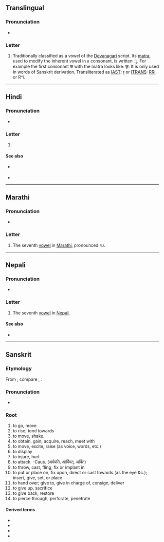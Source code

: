 {{also|र}}
{{character info}}
==Translingual==

===Pronunciation===
* {{IPA|mul|/ɻ̩/|/r/}}
<!--Hmm, I can't find the sources, but it's also pronounced just as ri though I'm not sure that's the right IPA-->

===Letter===
{{mul-Deva|ṛ}}

# Traditionally classified as a vowel of the [[Devanagari]] script. Its [[matra]], used to modify the inherent vowel in a consonant, is written &#x0943;. For example the first consonant क with the matra looks like: कृ. It is only used in words of Sanskrit derivation. Transliterated as [[w:IAST|IAST]]: [[ṛ]] or [[w:ITRANS|ITRANS]]: [[RRi]] or R^i.

----

==Hindi==

===Pronunciation===
* {{hi-IPA|रि}}

===Letter===
{{head|hi|letter}}

# {{n-g|the seventh [[vowel]] in [[Hindi]]}}

====See also====
* {{sense|matra}} {{l|hi|ृ}}
* {{list:Devanagari script letters/hi}}

----

==Marathi==

===Pronunciation===
* {{mr-IPA}}

===Letter===
{{head|mr|letter}}

# The seventh [[vowel]] in [[Marathi]], pronounced ''ru''.

----

==Nepali==

===Pronunciation===
* {{ne-IPA}}

===Letter===
{{head|ne|letter}}

# The seventh [[vowel]] in [[Nepali]].

====See also====
* {{list:Devanagari script letters/ne}}
----

==Sanskrit==

===Etymology===
From {{der|sa|ine-pro|*h₃er-}}; compare {{m|sa|ऋणोति}}, {{m|sa|इयर्ति}}.

===Pronunciation===
* {{sa-IPA}}

===Root===
{{sa-root}}

# to go, move
# to rise, tend towards
# to move, shake.
# to obtain, gain, acquire, reach, meet with
# to move, excite, raise (as voice, words, etc.)
# to display
# to injure, hurt
# to attack. -Caus. (अर्पयति, आर्पिपत्, अर्पित)
# to throw, cast, fling; fix or implant in
# to put or place on, fix upon, direct or cast towards (as the eye &c.); insert, give, set, or place
# to hand over; give to, give in charge of, consign, deliver
# to give up, sacrifice
# to give back, restore
# to pierce through, perforate, penetrate

====Derived terms====
* {{l|sa|इयर्ति}}
* {{l|sa|ऋच्छति}}
* {{l|sa|ऋणोति}}
* {{l|sa|ऋति}}